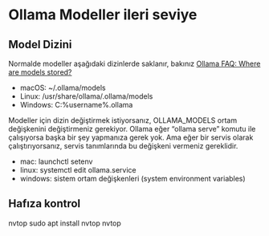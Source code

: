 # Ollama Modeller ileri seviye

## Model Dizini

Normalde modeller aşağıdaki dizinlerde saklanır, bakınız [Ollama FAQ: Where are models stored?](https://github.com/ollama/ollama/blob/main/docs/faq.md#where-are-models-stored)

- macOS: ~/.ollama/models
- Linux: /usr/share/ollama/.ollama/models
- Windows: C:\Users\%username%\.ollama\models


Modeller için dizin değiştirmek istiyorsanız, OLLAMA_MODELS ortam değişkenini değiştirmeniz gerekiyor.
Ollama eğer "ollama serve" komutu ile çalışıyorsa başka bir şey yapmanıza gerek yok.
Ama eğer bir servis olarak çalıştırıyorsanız, servis tanımlarında bu değişkeni vermeniz gereklidir.


- mac: launchctl setenv
- linux: systemctl edit ollama.service
- windows: sistem ortam değişkenleri (system environment variables)



## Hafıza kontrol


nvtop
sudo apt install nvtop
nvtop



